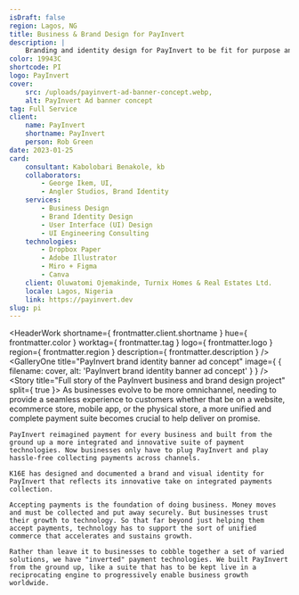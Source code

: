 ```yaml
---
isDraft: false
region: Lagos, NG
title: Business & Brand Design for PayInvert
description: |
    Branding and identity design for PayInvert to be fit for purpose and design of its entire system of technologies, ensuring it can help businesses of all sizes collect payments on- or offline.
color: 19943C
shortcode: PI
logo: PayInvert
cover:
    src: /uploads/payinvert-ad-banner-concept.webp,
    alt: PayInvert Ad banner concept
tag: Full Service
client:
    name: PayInvert
    shortname: PayInvert
    person: Rob Green
date: 2023-01-25
card:
    consultant: Kabolobari Benakole, kb
    collaborators:
        - George Ikem, UI,
        - Angler Studios, Brand Identity
    services:
        - Business Design
        - Brand Identity Design
        - User Interface (UI) Design
        - UI Engineering Consulting
    technologies:
        - Dropbox Paper
        - Adobe Illustrator
        - Miro + Figma
        - Canva
    client: Oluwatomi Ojemakinde, Turnix Homes & Real Estates Ltd.
    locale: Lagos, Nigeria
    link: https://payinvert.dev
slug: pi
---
```



<HeaderWork
    shortname={ frontmatter.client.shortname }
    hue={ frontmatter.color }
    worktag={ frontmatter.tag }
    logo={ frontmatter.logo }
    region={ frontmatter.region }
    description={ frontmatter.description }
/>
<GalleryOne
    title="PayInvert brand identity banner ad concept"
    image={ { filename: cover, alt: 'PayInvert brand identity banner ad concept' } }
/>
<Story
    title="Full story of the PayInvert business and brand design project"
    split={ true }>
    As businesses evolve to be more omnichannel, needing to provide a seamless experience to customers whether that be on a website, ecommerce store, mobile app, or the physical store, a more unified and complete payment suite becomes crucial to help deliver on promise.

    PayInvert reimagined payment for every business and built from the ground up a more integrated and innovative suite of payment technologies. Now businesses only have to plug PayInvert and play hassle-free collecting payments across channels.

    K16E has designed and documented a brand and visual identity for PayInvert that reflects its innovative take on integrated payments collection.

    Accepting payments is the foundation of doing business. Money moves and must be collected and put away securely. But businesses trust their growth to technology. So that far beyond just helping them accept payments, technology has to support the sort of unified commerce that accelerates and sustains growth.

    Rather than leave it to businesses to cobble together a set of varied solutions, we have "inverted" payment technologies. We built PayInvert from the ground up, like a suite that has to be kept live in a reciprocating engine to progressively enable business growth worldwide.
</Story>
<GalleryOne
    title="PayInvert brand identity banner ad concept"
    image={ { filename: product, alt: 'PayInvert brand identity banner ad concept' } }
/>
<BusinessCard
    title="Summary details of and link to the PayInvert project"
    link={ frontmatter.card.link }
    hue={ frontmatter.color }
    logo={ frontmatter.logo }
    card={ frontmatter.card }
    shortname={ frontmatter.client.shortname }
/>